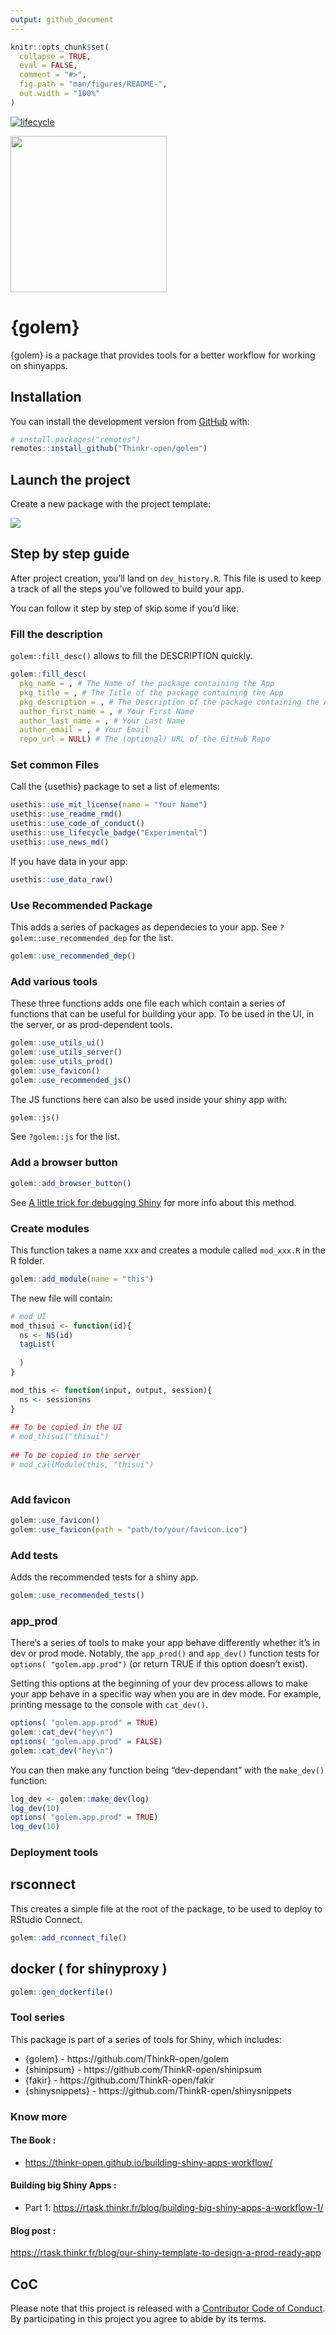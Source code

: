 ```yaml
---
output: github_document
---
```


<!-- README.md is generated from README.Rmd. Please edit that file -->

```r
knitr::opts_chunk$set(
  collapse = TRUE,
  eval = FALSE,
  comment = "#>",
  fig.path = "man/figures/README-",
  out.width = "100%"
)
```

[![lifecycle](https://img.shields.io/badge/lifecycle-experimental-orange.svg)](https://www.tidyverse.org/lifecycle/#experimental)


<img src="https://raw.githubusercontent.com/ThinkR-open/golem/master/inst/rstudio/templates/project/golem.png" width=250px>

# {golem}

{golem} is a package that provides tools for a better workflow for working on shinyapps.

## Installation

You can install the development version from [GitHub](https://github.com/Thinkr-open/golem) with:

``` r
# install.packages("remotes")
remotes::install_github("Thinkr-open/golem")
```

## Launch the project

Create a new package with the project template: 

![](readme_figures/golemtemplate.png)

## Step by step guide 

After project creation, you'll land on `dev_history.R`. This file is used to keep a track of all the steps you've followed to build your app.

You can follow it step by step of skip some if you'd like.

### Fill the description

`golem::fill_desc()` allows to fill the DESCRIPTION quickly.

```r
golem::fill_desc(
  pkg_name = , # The Name of the package containing the App 
  pkg_title = , # The Title of the package containing the App 
  pkg_description = , # The Description of the package containing the App 
  author_first_name = , # Your First Name
  author_last_name = , # Your Last Name
  author_email = , # Your Email
  repo_url = NULL) # The (optional) URL of the GitHub Repo
```

### Set common Files 

Call the {usethis} package to set a list of elements:

```r
usethis::use_mit_license(name = "Your Name")
usethis::use_readme_rmd()
usethis::use_code_of_conduct()
usethis::use_lifecycle_badge("Experimental")
usethis::use_news_md()
```

If you have data in your app:

```r
usethis::use_data_raw()
```

### Use Recommended Package

This adds a series of packages as dependecies to your app. See `?golem::use_recommended_dep` for the list.

```r
golem::use_recommended_dep()
```

### Add various tools

These three functions adds one file each which contain a series of functions that can be useful for building your app. To be used in the UI, in the server, or as prod-dependent tools.

```r
golem::use_utils_ui()
golem::use_utils_server()
golem::use_utils_prod()
golem::use_favicon()
golem::use_recommended_js()
```

The JS functions here can also be used inside your shiny app with: 

```r
golem::js()
```

See `?golem::js` for the list.

### Add a browser button 

```r
golem::add_browser_button()
```

See [A little trick for debugging Shiny](https://rtask.thinkr.fr/blog/a-little-trick-for-debugging-shiny/) for more info about this method.

### Create modules 

This function takes a name xxx and creates a module called `mod_xxx.R` in the R folder. 

```r
golem::add_module(name = "this")
```

The new file will contain:

```r
# mod_UI
mod_thisui <- function(id){
  ns <- NS(id)
  tagList(
  
  )
}

mod_this <- function(input, output, session){
  ns <- session$ns
}
    
## To be copied in the UI
# mod_thisui("thisui")
    
## To be copied in the server
# mod_callModule(this, "thisui")
 
```

### Add favicon

```r
golem::use_favicon()
golem::use_favicon(path = "path/to/your/favicon.ico")
```


### Add tests

Adds the recommended tests for a shiny app.

```r
golem::use_recommended_tests()
```

### app_prod

There's a series of tools to make your app behave differently whether it's in dev or prod mode. Notably, the `app_prod()` and `app_dev()` function tests for `options( "golem.app.prod")` (or return TRUE if this option doesn't exist). 

Setting this options at the beginning of your dev process allows to make your app behave in a specific way when you are in dev mode. For example, printing message to the console with `cat_dev()`.

```r
options( "golem.app.prod" = TRUE)
golem::cat_dev("hey\n")
options( "golem.app.prod" = FALSE)
golem::cat_dev("hey\n")
```

You can then make any function being "dev-dependant" with the `make_dev()` function: 

```r
log_dev <- golem::make_dev(log)
log_dev(10)
options( "golem.app.prod" = TRUE)
log_dev(10)
```


### Deployment tools 

## rsconnect

This creates a simple file at the root of the package, to be used to deploy to RStudio Connect.

```r
golem::add_rconnect_file()
```

## docker ( for shinyproxy )

```r
golem::gen_dockerfile()
```

### Tool series 

This package is part of a series of tools for Shiny, which includes: 

- {golem} - https://github.com/ThinkR-open/golem
- {shinipsum} - https://github.com/ThinkR-open/shinipsum
- {fakir} - https://github.com/ThinkR-open/fakir
- {shinysnippets} - https://github.com/ThinkR-open/shinysnippets

### Know more 

#### The Book : 

- <https://thinkr-open.github.io/building-shiny-apps-workflow/>

#### Building big Shiny Apps : 

- Part 1:  <https://rtask.thinkr.fr/blog/building-big-shiny-apps-a-workflow-1/>

#### Blog post : 

<https://rtask.thinkr.fr/blog/our-shiny-template-to-design-a-prod-ready-app>

## CoC 

Please note that this project is released with a [Contributor Code of Conduct](CODE_OF_CONDUCT.md).
By participating in this project you agree to abide by its terms.